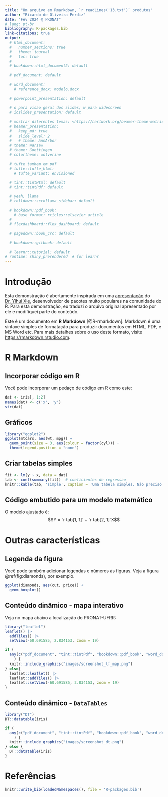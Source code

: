 ```yaml
---
title: "Um arquivo em Rmarkdown, `r readLines('13.txt')` produtos"
author: "Ricardo de Oliveira Perdiz"
date: "Fev 2024 @ PRONAT"
# lang: pt-br
bibliography: R-packages.bib
link-citations: true
output:
  # html_document:
  #   number_sections: true
  #   theme: journal
  #   toc: true
  # 
  # bookdown::html_document2: default
  
  # pdf_document: default
  
  # word_document:
    # reference_docx: modelo.docx
  
  # powerpoint_presentation: default
  
  # o para visao geral dos slides; w para widescreen
  # ioslides_presentation: default
  
  # mostrar diferentes temas: <https://hartwork.org/beamer-theme-matrix/>
  # beamer_presentation:
  #   keep_md: true
  #   slide_level: 2
  #   # theme: AnnArbor
  # theme: Warsaw
  # theme: Goettingen
  # colortheme: wolverine
  
  # tufte tambem em pdf
  # tufte::tufte_html:
    # tufte_variant: envisioned
  
  # tint::tintHtml: default
  # tint::tintPdf: default

  # yeah, llama
  # rolldown::scrollama_sidebar: default
  
  # bookdown::pdf_book:
    # base_format: rticles::elsevier_article
  # 
  # flexdashboard::flex_dashboard: default
  
  # pagedown::book_crc: default
  
  # bookdown::gitbook: default
  
  # learnr::tutorial: default
# runtime: shiny_prerendered  # for learnr
---
```


# Introdução

Esta demonstração é abertamente inspirada em uma [apresentação](https://www.youtube.com/watch?v=qLEkUjxk7e8&t=731s) do [Dr. Yihui Xie](https://yihui.org/), desenvolvedor de pacotes muito populares na comunidade do R.
Para esta demonstração, eu traduzi o arquivo original apresentado por ele e modifiquei parte do conteúdo.  

Este é um documento em **R Markdown** [@R-rmarkdown].
Markdown é uma sintaxe simples de formatação para produzir documentos em HTML, PDF, e MS Word etc.
Para mais detalhes sobre o uso deste formato, visite <https://rmarkdown.rstudio.com>.  

# R Markdown

## Incorporar código em R

Você pode incorporar um pedaço de código em R como este:

```r
dat <- iris[, 1:2]
names(dat) <- c('x', 'y')
str(dat)
```

## Gráficos

```r
library("ggplot2")
ggplot(mtcars, aes(wt, mpg)) +
  geom_point(size = 3, aes(colour = factor(cyl))) + 
  theme(legend.position = "none")
```

## Criar tabelas simples

```r
fit <- lm(y ~ x, data = dat)
tab <- coef(summary(fit))  # coeficientes de regressao
knitr::kable(tab, 'simple', caption = 'Uma tabela simples. Não preciso me preocupar com a numeração das tabelas.')
```

## Código embutido para um modelo matemático

O modelo ajustado é: $$Y = `r tab[1, 1]` + `r tab[2, 1]`X$$ 

# Outras características

## Legenda da figura

Você pode também adicionar legendas e números às figuras.
Veja a figura \@ref(fig:diamonds), por exemplo.  

```r
ggplot(diamonds, aes(cut, price)) +
  geom_boxplot()
```

## Conteúdo dinâmico - mapa interativo

Veja no mapa abaixo a localização do PRONAT-UFRR:

```r
library("leaflet")
leaflet() |>
  addTiles() |>
  setView(-60.691585, 2.834153, zoom = 19)
```

```r
if (
  any(c("pdf_document", "tint::tintPdf", "bookdown::pdf_book", "word_document", "powerpoint_presentation", "beamer_presentation") %in% rmarkdown::all_output_formats(knitr::current_input()))
    ) {
  knitr::include_graphics("images/screenshot_lf_map.png")
} else{
  leaflet::leaflet() |>
  leaflet::addTiles() |>
  leaflet::setView(-60.691585, 2.834153, zoom = 19)
}
```

## Conteúdo dinâmico - `DataTables`

```r
library("DT")
DT::datatable(iris)
```

```r
if (
  any(c("pdf_document", "tint::tintPdf", "bookdown::pdf_book", "word_document", "powerpoint_presentation", "beamer_presentation") %in% rmarkdown::all_output_formats(knitr::current_input()))
    ) {
  knitr::include_graphics("images/screenshot_dt.png")
} else {
  DT::datatable(iris)
} 
```

# Referências

```r
knitr::write_bib(loadedNamespaces(), file = 'R-packages.bib')
```

